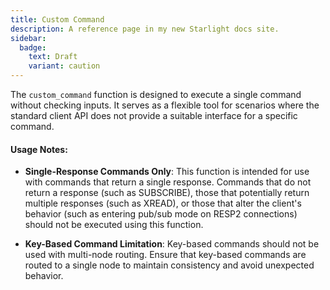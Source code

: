 ```yaml
---
title: Custom Command
description: A reference page in my new Starlight docs site.
sidebar:
  badge:
    text: Draft
    variant: caution
---
```


The `custom_command` function is designed to execute a single command without checking inputs. It serves as a flexible tool for scenarios where the standard client API does not provide a suitable interface for a specific command.

#### Usage Notes:

- **Single-Response Commands Only**: This function is intended for use with commands that return a single response. Commands that do not return a response (such as SUBSCRIBE), those that potentially return multiple responses (such as XREAD), or those that alter the client's behavior (such as entering pub/sub mode on RESP2 connections) should not be executed using this function.

- **Key-Based Command Limitation**: Key-based commands should not be used with multi-node routing. Ensure that key-based commands are routed to a single node to maintain consistency and avoid unexpected behavior.


